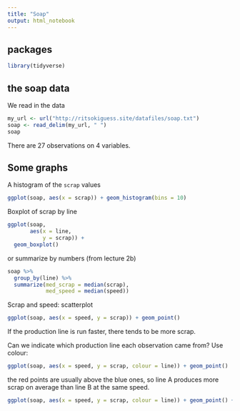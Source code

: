 ```yaml
---
title: "Soap"
output: html_notebook
---
```


## packages

```r
library(tidyverse)
```

## the soap data

We read in the data

```r
my_url <- url("http://ritsokiguess.site/datafiles/soap.txt")
soap <- read_delim(my_url, " ")
soap
```


There are 27 observations on 4 variables.

## Some graphs

A histogram of the `scrap` values

```r
ggplot(soap, aes(x = scrap)) + geom_histogram(bins = 10)
```

Boxplot of scrap by line

```r
ggplot(soap, 
       aes(x = line, 
           y = scrap)) + 
  geom_boxplot()
```

or summarize  by numbers (from lecture 2b)

```r
soap %>% 
  group_by(line) %>% 
  summarize(med_scrap = median(scrap), 
            med_speed = median(speed))
```


Scrap and speed: scatterplot

```r
ggplot(soap, aes(x = speed, y = scrap)) + geom_point()
```

If the production line is run faster, there tends to be more scrap.

Can we indicate which production line each observation came from? Use colour:

```r
ggplot(soap, aes(x = speed, y = scrap, colour = line)) + geom_point()
```

the red points are usually above the blue ones, so line A produces more scrap on average than line B at the same speed.

```r
ggplot(soap, aes(x = speed, y = scrap, colour = line)) + geom_point() + geom_smooth(method = "lm")
```






